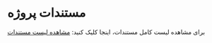 
<Hero />

# مستندات پروژه

برای مشاهده لیست کامل مستندات، اینجا کلیک کنید:
[مشاهده لیست مستندات](./docs_index.md)
